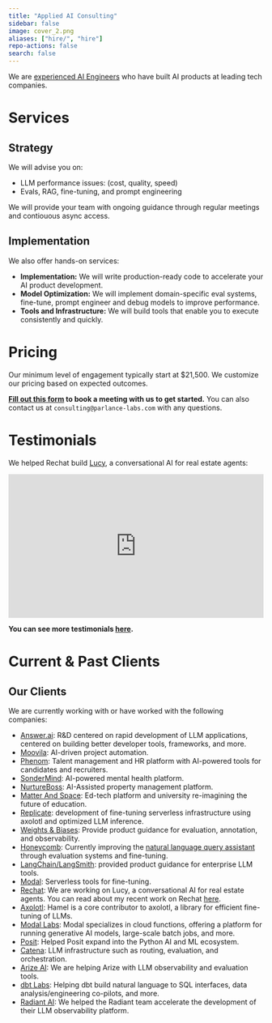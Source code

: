 ```yaml
---
title: "Applied AI Consulting"
sidebar: false
image: cover_2.png
aliases: ["hire/", "hire"]
repo-actions: false
search: false
---
```


We are [experienced AI Engineers](team.qmd) who have built AI products at leading tech companies.

# Services

## Strategy

We will advise you on:

-   LLM performance issues: (cost, quality, speed)
-   Evals, RAG, fine-tuning, and prompt engineering

We will provide your team with ongoing guidance through regular meetings and contiouous async access.

## Implementation

We also offer hands-on services:

-  **Implementation:** We will write production-ready code to accelerate your AI product development.
-  **Model Optimization:** We will implement domain-specific eval systems, fine-tune, prompt engineer and debug models to improve performance.
-  **Tools and Infrastructure:** We will build tools that enable you to execute consistently and quickly.

# Pricing

Our minimum level of engagement typically start at $21,500.  We customize our pricing based on expected outcomes.

**[Fill out this form](https://form.typeform.com/to/M8f89mlM) to book a meeting with us to get started.**  You can also contact us at `consulting@parlance-labs.com` with any questions.

# Testimonials

We helped Rechat build [Lucy](https://help.rechat.com/guides/lucy), a conversational AI for real estate agents:

<div style="padding:56.25% 0 0 0;position:relative;"><iframe src="https://player.vimeo.com/video/989102642?badge=0&amp;autopause=0&amp;player_id=0&amp;app_id=58479" frameborder="0" allow="autoplay; fullscreen; picture-in-picture; clipboard-write" style="position:absolute;top:0;left:0;width:100%;height:100%;" title="Parlance Labs Testimonial Rechat"></iframe></div><script src="https://player.vimeo.com/api/player.js"></script>

**You can see more testimonials [here](index.qmd#heres-what-our-clients-are-saying).**

# Current & Past Clients

::: {.callout-tip}
## Our Clients

We are currently working with or have worked with the following companies:

-   [Answer.ai](https://www.answer.ai/): R&D centered on rapid development of LLM applications, centered on building better developer tools, frameworks, and more.
- [Moovila](https://www.moovila.com/): AI-driven project automation.
- [Phenom](https://www.phenom.com/): Talent management and HR platform with AI-powered tools for candidates and recruiters.
- [SonderMind](https://www.sondermind.com/): AI-powered mental health platform.
- [NurtureBoss](https://nurtureboss.io/): AI-Assisted property management platform.
- [Matter And Space](https://matterandspace.com/): Ed-tech platform and university re-imagining the future of education.
-   [Replicate](https://replicate.com/): development of fine-tuning serverless infrastructure using axolotl and optimized LLM inference.
-   [Weights & Biases](https://wandb.ai/site): Provide product guidance for evaluation, annotation, and observability.
-   [Honeycomb](https://www.honeycomb.io/): Currently improving the [natural language query assistant](https://www.honeycomb.io/blog/introducing-query-assistant) through evaluation systems and fine-tuning.
-   [LangChain/LangSmith](https://www.langchain.com): provided product guidance for enterprise LLM tools.
-   [Modal](https://modal.com/): Serverless tools for fine-tuning.
-   [Rechat](https://rechat.com/): We are working on Lucy, a conversational AI for real estate agents. You can read about my recent work on Rechat [here](https://hamel.dev/blog/posts/evals/).
-   [Axolotl](https://github.com/OpenAccess-AI-Collective/axolotl): Hamel is a core contributor to axolotl, a library for efficient fine-tuning of LLMs.
- [Modal Labs](https://modal.com/): Modal specializes in cloud functions, offering a platform for running generative AI models, large-scale batch jobs, and more.
-   [Posit](https://posit.co/): Helped Posit expand into the Python AI and ML ecosystem.
-   [Catena](https://www.catena.xyz/): LLM infrastructure such as routing, evaluation, and orchestration.
- [Arize AI](https://arize.com/llm/): We are helping Arize with LLM observability and evaluation tools.
- [dbt Labs](getdbt.com): Helping dbt build natural language to SQL interfaces, data analysis/engineering co-pilots, and more.
- [Radiant AI](https://radiantai.com/): We helped the Radiant team accelerate the development of their LLM observability platform.
:::